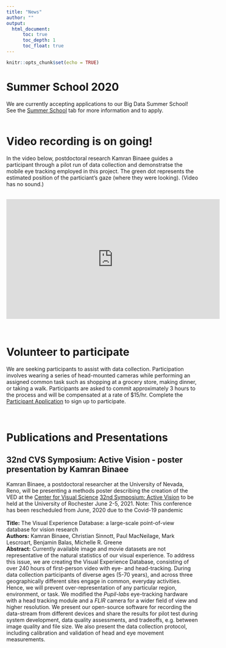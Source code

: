 ---
title: "News"
author: ""
output: 
  html_document:
      toc: true
      toc_depth: 1
      toc_float: true
---

```{r setup, include=FALSE}
knitr::opts_chunk$set(echo = TRUE)
```
# Summer School 2020
We are currently accepting applications to our Big Data Summer School!  See the [Summer School](https://maggieds.github.io/VED/summerschool.html) tab for more information and to apply.  
\  


# Video recording is on going!  
In the video below, postdoctoral research Kamran Binaee guides a participant through a pilot run of data collection and demonstratse the mobile eye tracking employed in this project. The green dot represents the estimated position of the particiant's gaze (where they were looking). (Video has no sound.)

\
<center>
<iframe width="560" height="315" src="https://www.youtube.com/embed/iChh6G4mqbc" title="video of participant walking around UNR campus wearing data recording device.  Video has no sound" frameborder="0" allow="accelerometer; autoplay; encrypted-media; gyroscope; picture-in-picture" allowfullscreen></iframe>
</center>
\

# Volunteer to participate
We are seeking participants to assist with data collection.  Participation involves wearing a series of head-mounted cameras while performing an assigned common task such as shopping at a grocery store, making dinner, or taking a walk.  Participants are asked to commit approximately 3 hours to the process and will be compensated at a rate of $15/hr.  Complete the [Participant Application](link to form) to sign up to participate.  

\  
\

# Publications and Presentations

## 32nd CVS Symposium: Active Vision - poster presentation by Kamran Binaee
Kamran Binaee, a postdoctoral researcher at the University of Nevada, Reno, will be presenting a methods poster describing the creation of the VED at the [Center for Visual Science](https://www.cvs.rochester.edu/index.html) [32nd Symposium: Active Vision](https://www.cvs.rochester.edu/symposium/index.html) to be held at the University of Rochester June 2-5, 2021. Note: This conference has been rescheduled from June, 2020 due to the Covid-19 pandemic  
\
**Title:** The Visual Experience Database: a large-scale point-of-view database for vision research  
**Authors:** Kamran Binaee, Christian Sinnott, Paul MacNeilage, Mark Lescroart, Benjamin Balas, Michelle R. Greene  
**Abstract:** Currently available image and movie datasets are not representative of the natural statistics of our visual experience. To address this issue, we are creating the Visual Experience Database, consisting of over 240 hours of first-person video with eye- and head-tracking. During data collection participants of diverse ages (5-70 years), and across three geographically different sites engage in common, everyday activities. Hence, we will prevent over-representation of any particular region, environment, or task. We modified the *Pupil-labs* eye-tracking hardware with a head tracking module and a *FLIR* camera for a wider field of view and higher resolution. We present our open-source software for recording the data-stream from different devices and share the results for pilot test during system development, data quality assessments, and tradeoffs, e.g. between image quality and file size. We also present the data collection protocol, including calibration and validation of head and eye movement measurements.

 